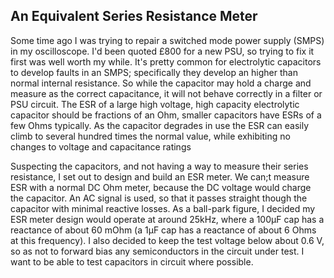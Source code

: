 == An Equivalent Series Resistance Meter ==

Some time ago I was trying to repair a switched mode power supply (SMPS) in my oscilloscope. I'd been quoted £800 for a new PSU, so trying to fix it first was well worth my while.  It's pretty common for electrolytic capacitors to develop faults in an SMPS; specifically they develop an higher than normal internal resistance. So while the capacitor may hold a charge and measure as the correct capacitance, it will not behave correctly in a filter or PSU circuit.  The ESR of a large high voltage, high capacity electrolytic capacitor should be fractions of an Ohm, smaller capacitors have ESRs of a few Ohms typically. As the capacitor degrades in use the ESR can easily climb to several hundred times the normal value, while exhibiting no changes to voltage and capacitance ratings

Suspecting the capacitors, and not having a way to measure their series resistance, I set out to design and build an ESR meter. We can;t measure ESR with a normal DC Ohm meter, because the DC voltage would charge the capacitor. An AC signal is used, so that it passes straight though the capacitor with minimal reactive losses. As a ball-park figure, I decided my ESR meter design would operate at around 25kHz, where a 100μF cap has a reactance of about 60 mOhm (a 1μF cap has a reactance of about 6 Ohms at this frequency). I also decided to keep the test voltage below about 0.6 V, so as not to forward bias any semiconductors in the circuit under test. I want to be able to test capacitors in circuit where possible.